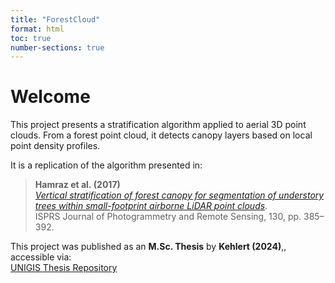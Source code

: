 ```yaml
---
title: "ForestCloud"
format: html
toc: true
number-sections: true
---
```


# Welcome {.unnumbered}


This project presents a stratification algorithm applied to aerial 3D point clouds. From a forest point cloud, it detects canopy layers based on local point density profiles.

It is a replication of the algorithm presented in:

> **Hamraz et al. (2017)**  
> *[Vertical stratification of forest canopy for segmentation of understory trees within small-footprint airborne LiDAR point clouds](https://www.sciencedirect.com/science/article/abs/pii/S0924271617302708){target="_blank"}*.    
> ISPRS Journal of Photogrammetry and Remote Sensing, 130, pp. 385–392.

This project was published as an **M.Sc. Thesis** by **Kehlert (2024)**,, accessible via:  
[UNIGIS Thesis Repository](https://unigis.at/club-unigis/abschlussarbeiten/){target="_blank"}
